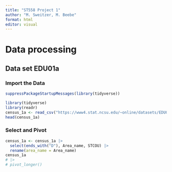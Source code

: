 ```yaml
---
title: "ST558 Project 1"
author: "M. Sweitzer, M. Beebe"
format: html
editor: visual
---
```


# Data processing

## Data set EDU01a

### Import the Data

```r
suppressPackageStartupMessages(library(tidyverse))
```


```r
library(tidyverse)
library(readr)
census_1a <- read_csv("https://www4.stat.ncsu.edu/~online/datasets/EDU01a.csv")
head(census_1a)
```

### Select and Pivot

```r
census_1a <- census_1a |>
  select(ends_with("D"), Area_name, STCOU) |>
  rename(area_name = Area_name)
census_1a
# |>
# pivot_longer()
```


